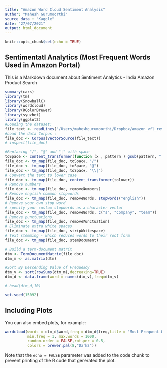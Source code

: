 ```yaml
---
title: "Amazon Word Cloud Sentiment Analysis"
author: "Mahesh Gurumoorthi"
source data : "Kaggle"
date: "27/07/2021"
output: html_document
---
```


```r
knitr::opts_chunk$set(echo = TRUE)
```

## Sentimentatl Analytics (Most Frequent Words Used in Amazon Portal)

This is a Markdown document about Sentiment Analytics - India Amazon Product Search

```r
summary(cars)
library(tm)
library(SnowballC)
library(wordcloud)
library(RColorBrewer)
library(syuzhet)
library(ggplot2)
#Loading the dataset:
file_text <- readLines("/Users/maheshgurumoorthi/Dropbox/amazon_vfl_reviews.csv")
#Load the data Corpus :
file_doc <- Corpus(VectorSource(file_text))
# inspect(file_doc)

#Replacing "/", "@" and "|" with space
toSpace <- content_transformer(function (x , pattern ) gsub(pattern, " ", x))
file_doc <- tm_map(file_doc, toSpace, "/")
file_doc <- tm_map(file_doc, toSpace, "@")
file_doc <- tm_map(file_doc, toSpace, "\\|")
# Convert the text to lower case
file_doc <- tm_map(file_doc, content_transformer(tolower))
# Remove numbers
file_doc <- tm_map(file_doc, removeNumbers)
# Remove english common stopwords
file_doc <- tm_map(file_doc, removeWords, stopwords("english"))
# Remove your own stop word
# specify your custom stopwords as a character vector
file_doc <- tm_map(file_doc, removeWords, c("s", "company", "team")) 
# Remove punctuations
file_doc <- tm_map(file_doc, removePunctuation)
# Eliminate extra white spaces
file_doc <- tm_map(file_doc, stripWhitespace)
# Text stemming - which reduces words to their root form
file_doc <- tm_map(file_doc, stemDocument)

# Build a term-document matrix
dtm <- TermDocumentMatrix(file_doc)
dtm_m <- as.matrix(dtm)

#Sort By Descending Value of Frequency
dtm_v <- sort(rowSums(dtm_m),decreasing=TRUE)
dtm_d <- data.frame(word = names(dtm_v),freq=dtm_v)

# head(dtm_d,10)

set.seed(15092)

```

## Including Plots

You can also embed plots, for example:

```r
wordcloud(words = dtm_d$word,freq = dtm_d$freq,title = "Most Frequent Words used in Amazon India Portal",
          min.freq = 1, max.words = 1000,
          random.order = FALSE,rot.per = 0.5,
          colors = brewer.pal(8,"Dark2"))

```

Note that the `echo = FALSE` parameter was added to the code chunk to prevent printing of the R code that generated the plot.
